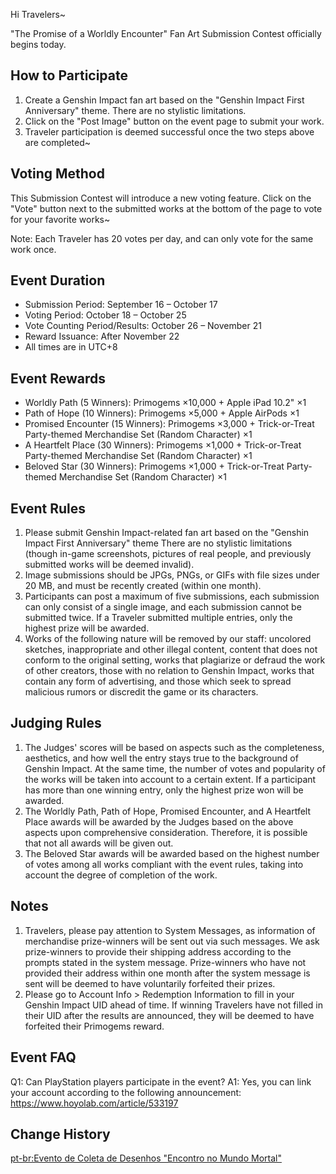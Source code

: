 {{Event
|name              = The Promise of a Worldly Encounter Fan Art Contest
|image             = The Promise of a Worldly Encounter Contest.png
|type              = Web
|type2             = Fanart
|type3             = Submission
|time_known        = yes
|time_start        = 2021-09-16 00:00:00
|time_start_offset = GMT+8
|time_end          = 2021-10-17 23:59:59
|time_end_offset   = GMT+8
|link              = https://www.hoyolab.com/contribution/54
}}

Hi Travelers~

"The Promise of a Worldly Encounter" Fan Art Submission Contest officially begins today.

==How to Participate==
# Create a Genshin Impact fan art based on the "Genshin Impact First Anniversary" theme. There are no stylistic limitations.
# Click on the "Post Image" button on the event page to submit your work.
# Traveler participation is deemed successful once the two steps above are completed~

==Voting Method==
This Submission Contest will introduce a new voting feature. Click on the "Vote" button next to the submitted works at the bottom of the page to vote for your favorite works~

Note: Each Traveler has 20 votes per day, and can only vote for the same work once.

==Event Duration==
*Submission Period: September 16 – October 17
*Voting Period: October 18 – October 25
*Vote Counting Period/Results: October 26 – November 21
*Reward Issuance: After November 22
*All times are in UTC+8

==Event Rewards==
*Worldly Path (5 Winners): Primogems ×10,000 + Apple iPad 10.2" ×1
*Path of Hope (10 Winners): Primogems ×5,000 + Apple AirPods ×1
*Promised Encounter (15 Winners): Primogems ×3,000 + Trick-or-Treat Party-themed Merchandise Set (Random Character) ×1
*A Heartfelt Place (30 Winners): Primogems ×1,000 + Trick-or-Treat Party-themed Merchandise Set (Random Character) ×1
*Beloved Star (30 Winners): Primogems ×1,000 + Trick-or-Treat Party-themed Merchandise Set (Random Character) ×1

==Event Rules==
#Please submit Genshin Impact-related fan art based on the "Genshin Impact First Anniversary" theme There are no stylistic limitations (though in-game screenshots, pictures of real people, and previously submitted works will be deemed invalid).
#Image submissions should be JPGs, PNGs, or GIFs with file sizes under 20 MB, and must be recently created (within one month).
#Participants can post a maximum of five submissions, each submission can only consist of a single image, and each submission cannot be submitted twice. If a Traveler submitted multiple entries, only the highest prize will be awarded.
#Works of the following nature will be removed by our staff: uncolored sketches, inappropriate and other illegal content, content that does not conform to the original setting, works that plagiarize or defraud the work of other creators, those with no relation to Genshin Impact, works that contain any form of advertising, and those which seek to spread malicious rumors or discredit the game or its characters.

==Judging Rules==
#The Judges' scores will be based on aspects such as the completeness, aesthetics, and how well the entry stays true to the background of Genshin Impact. At the same time, the number of votes and popularity of the works will be taken into account to a certain extent. If a participant has more than one winning entry, only the highest prize won will be awarded.
#The Worldly Path, Path of Hope, Promised Encounter, and A Heartfelt Place awards will be awarded by the Judges based on the above aspects upon comprehensive consideration. Therefore, it is possible that not all awards will be given out.
#The Beloved Star awards will be awarded based on the highest number of votes among all works compliant with the event rules, taking into account the degree of completion of the work.

==Notes==
#Travelers, please pay attention to System Messages, as information of merchandise prize-winners will be sent out via such messages. We ask prize-winners to provide their shipping address according to the prompts stated in the system message. Prize-winners who have not provided their address within one month after the system message is sent will be deemed to have voluntarily forfeited their prizes.
#Please go to Account Info > Redemption Information to fill in your Genshin Impact UID ahead of time. If winning Travelers have not filled in their UID after the results are announced, they will be deemed to have forfeited their Primogems reward.

==Event FAQ==
Q1: Can PlayStation players participate in the event?
A1: Yes, you can link your account according to the following announcement: https://www.hoyolab.com/article/533197

==Change History==
{{Change History|2.1}}
[[pt-br:Evento de Coleta de Desenhos "Encontro no Mundo Mortal"]]